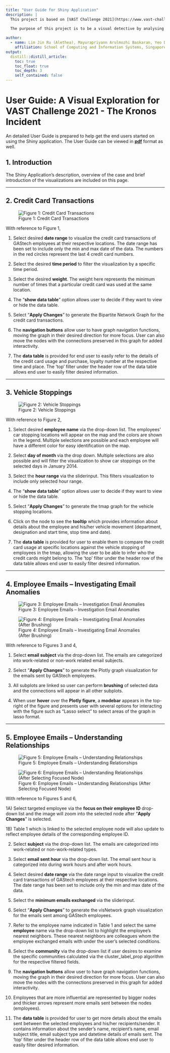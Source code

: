 ```yaml
---
title: "User Guide for Shiny Application"
description: |
  This project is based on [VAST Challenge 2021](https://www.vast-challenge.github.io/2021/).
    
  The purpose of this project is to be a visual detective by analysing the issues through visual representations.

author:
  - name: Lim Jin Ru (Alethea), Mayurapriyann Arulmozhi Baskaran, Yeo Ding Run (Darius) 
    affiliation: School of Computing and Information Systems, Singapore Management University
output:
  distill::distill_article:
    toc: true
    toc_float: true
    toc_depth: 3
    self_contained: false
---
```


# User Guide: A Visual Exploration for VAST Challenge 2021 - The Kronos Incident

An detailed User Guide is prepared to help get the end users started on using the Shiny application. The User Guide can be viewed in **[pdf](UserGuideDoc/UserGuide.pdf)** format as well.

## 1. Introduction

The Shiny Application’s description, overview of the case and brief introduction of the visualizations are included on this page.

***

## 2. Credit Card Transactions

![Figure 1: Credit Card Transactions](images/UserGuideFig1.png)

With reference to Figure 1,

1)	Select desired **date range** to visualize the credit card transactions of GAStech employees at their respective locations. The date range has been set to include only the min and max date of the data. The numbers in the red circles represent the last 4 credit card numbers. 

2)	Select the desired **time period** to filter the visualization by a specific time period. 

3)	Select the desired **weight**. The weight here represents the minimum number of times that a particular credit card was used at the same location.

4)	The “**show data table**” option allows user to decide if they want to view or hide the data table. 

5)	Select “**Apply Changes**” to generate the Bipartite Network Graph for the credit card transactions. 

6)	The **navigation buttons** allow user to have graph navigation functions, moving the graph in their desired direction for more focus. User can also move the nodes with the connections preserved in this graph for added interactivity. 

7)	The **data table** is provided for end user to easily refer to the details of the credit card usage and purchase, loyalty number at the respective time and place. The ‘top’ filter under the header row of the data table allows end user to easily filter desired information.

***

## 3. Vehicle Stoppings

![Figure 2: Vehicle Stoppings](images/UserGuideFig2.png)

With reference to Figure 2,

1)	Select desired **employee name** via the drop-down list. The employees’ car stopping locations will appear on the map and the colors are shown in the legend. Multiple selections are possible and each employee will have a different color for easy identification on the map. 

2)	Select **day of month** via the drop down. Multiple selections are also possible and will filter the visualization to show car stoppings on the selected days in January 2014. 

3)	Select the **hour range** via the sliderinput. This filters visualization to include only selected hour range. 

4)	The “**show data table**” option allows user to decide if they want to view or hide the data table. 

5)	Select “**Apply Changes**” to generate the tmap graph for the vehicle stopping locations.

6)	Click on the node to see the **tooltip** which provides information about details about the employee and his/her vehicle movement (department, designation and start time, stop time and date).  

7)	The **data table** is provided for user to enable them to compare the credit card usage at specific locations against the vehicle stopping of employees in the tmap, allowing the user to be able to infer who the credit cards might belong to. The ‘top’ filter under the header row of the data table allows end user to easily filter desired information.

***

## 4. Employee Emails – Investigating Email Anomalies

![Figure 3: Employee Emails – Investigation Email Anomalies](images/UserGuideFig3.png)

![Figure 4: Employee Emails – Investigating Email Anomalies (After Brushing)](images/UserGuideFig4.png)

With reference to Figures 3 and 4,

1)	Select **email subject** via the drop-down list. The emails are categorized into work-related or non-work related email subjects. 

2)	Select “**Apply Changes**” to generate the Plotly graph visualization for the emails sent by GAStech employees. 

3)	All subplots are linked so user can perform **brushing** of selected data and the connections will appear in all other subplots. 

4)	When user **hover** over the **Plotly figure**, a **modebar** appears in the top-right of the figure and presents user with several options for interacting with the figure such as "Lasso select" to select areas of the graph in lasso format.

***

## 5. Employee Emails – Understanding Relationships

![Figure 5: Employee Emails – Understanding Relationships](images/UserGuideFig5.png)

![Figure 6: Employee Emails – Understanding Relationships (After Selecting Focused Node)](images/UserGuideFig6.png)

With reference to Figures 5 and 6,

1A)	Select targeted employee via the **focus on their employee ID** drop-down list and the image will zoom into the selected node after “**Apply Changes**” is selected. 

1B) Table 1 which is linked to the selected employee node will also update to reflect employee details of the corresponding employee ID. 

2)	Select **subject** via the drop-down list. The emails are categorized into work-related or non-work-related types.

3)	Select **email sent hour** via the drop-down list. The email sent hour is categorized into during work hours and after work hours. 

4)	Select desired **date range** via the date range input to visualize the credit card transactions of GAStech employees at their respective locations. The date range has been set to include only the min and max date of the data. 

5)	Select the **minimum emails exchanged** via the sliderinput. 

6)	Select “**Apply Changes**” to generate the visNetwork graph visualization for the emails sent among GAStech employees. 

7)	Refer to the employee name indicated in Table 1 and select the same **employee** name via the drop-down list to highlight the employee’s nearest neighbors. These nearest neighbors are colleagues whom the employee exchanged emails with under the user’s selected conditions.  

8)	Select the **community** via the drop-down list if user desires to examine the specific communities calculated via the cluster_label_prop algorithm for the respective filtered fields.

9)	The **navigation buttons** allow user to have graph navigation functions, moving the graph in their desired direction for more focus. User can also move the nodes with the connections preserved in this graph for added interactivity. 

10)	Employees that are more influential are represented by bigger nodes and thicker arrows represent more emails sent between the nodes (employees). 

11)	The **data table** is provided for user to get more details about the emails sent between the selected employees and his/her recipients/sender. It contains information about the sender’s name, recipient’s name, email subject title, email subject type and datetime details of emails sent. The ‘top’ filter under the header row of the data table allows end user to easily filter desired information.